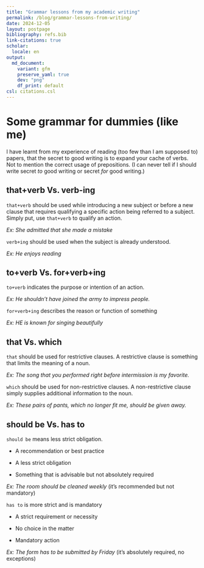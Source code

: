 ```yaml
---
title: "Grammar lessons from my academic writing"
permalink: /blog/grammar-lessons-from-writing/
date: 2024-12-05
layout: postpage
bibliography: refs.bib
link-citations: true
scholar:
  locale: en
output:
  md_document:
    variant: gfm
    preserve_yaml: true
    dev: "png"
    df_print: default
csl: citations.csl
---
```


# Some grammar for dummies (like me) 

I have learnt from my experience of reading (too few than I am supposed to) papers, that the secret to good writing is to expand your cache of verbs. Not to mention the correct usage of prepositions. (I can never tell if I should write secret _to_ good writing or secret _for_ good writing.)

## that+verb Vs. verb-ing 

`that+verb` should be used while introducing a new subject or before a new clause that requires qualifying a specific action being referred to a subject. Simply put, use `that+verb` to qualify an action. 

_Ex: She admitted that she made a mistake_

 `verb+ing` should be used when the subject is already understood.

_Ex: He enjoys reading_

## to+verb Vs. for+verb+ing

`to+verb` indicates the purpose or intention of an action. 

_Ex: He shouldn’t have joined the army to impress people._

`for+verb+ing` describes the reason or function of something 

_Ex: HE is known for singing beautifully_

## that Vs. which

`that` should be used for restrictive clauses. A restrictive clause is something that limits the meaning of a noun. 

_Ex: The song that you performed right before intermission is my favorite._

`which` should be used for non-restrictive clauses. A non-restrictive clause simply supplies additional information to the noun.

_Ex: These pairs of pants, which no longer fit me, should be given away._

## should be Vs. has to

`should be` means less strict obligation.

- A recommendation or best practice

- A less strict obligation

-  Something that is advisable but not absolutely required

_Ex: The room should be cleaned weekly_ (it's recommended but not mandatory)

`has to` is more strict and is mandatory

- A strict requirement or necessity

- No choice in the matter

- Mandatory action

_Ex: The form has to be submitted by Friday_ (it's absolutely required, no exceptions)

